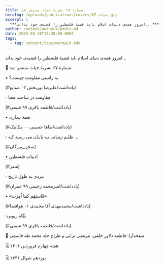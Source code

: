 ```yaml
---
title: شمارۀ ۶۷ نشریۀ حیات منتشر شد.
heroImg: /uploads/publications/covers/حیات 67.jpg
excerpt: |
  ***امروز همه‌ی دنیای اسلام باید قضیۀ فلسطین را قضیه‌ی خود بداند...***
author: content/authors/pedro.md
date: 2025-04-18T18:30:00.000Z
tags:
  - tag: content/tags/mermaid.mdx
---
```


امروز همه‌ی دنیای اسلام باید قضیۀ فلسطین را قضیه‌ی خود بداند...

📖 شمارۀ ۶۷ نشریۀ حیات منتشر شد.

▪️ به راستی مقاومت چیست؟

(#یادداشت/علیرضا نوربخش ۰۲ صنایع)

▫️ مقاومت در ساحت معنا

(#یادداشت/فاطمه باقری ۹۹ شیمی)

▪️ نغمۀ بیداری

(#یادداشت/طاها حسینی ۰۰ مکانیک)

▫️ ظلـم زمـانی بـه پایـان می رسـد کـه ...

(#سخن\_بزرگان)

▪️ ادبیات فلسطین

(#شعر)

▫️ نبردی به طول تاریخ

(#یادداشت/امیرمحمد رحیمی ۹۹ عمران)

▪️ «فَاستَقِم کَما اُمِرَت»

(#یادداشت/محمدمهدی آقا محمدی ۰۱ هوافضا)

▫️نگاه ربوبی

(#یادداشت/فاطمه باقری ۹۹ شیمی)

📄 صفحه‌آرا: فاطمه دلاور خلفی، مرتضی ترابی و طراح جلد محمد طه قاسمی

🗓 هفته چهارم فروردین ۱۴۰۴

🗓 نوزدهم شوال ۱۴۴۶
